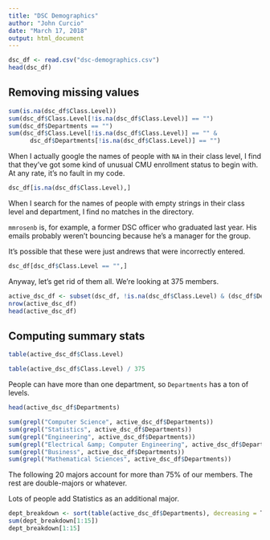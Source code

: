 ```yaml
---
title: "DSC Demographics"
author: "John Curcio"
date: "March 17, 2018"
output: html_document
---
```


```r
dsc_df <- read.csv("dsc-demographics.csv")
head(dsc_df)
```

## Removing missing values

```r
sum(is.na(dsc_df$Class.Level)) 
sum(dsc_df$Class.Level[!is.na(dsc_df$Class.Level)] == "")
sum(dsc_df$Departments == "")
sum(dsc_df$Class.Level[!is.na(dsc_df$Class.Level)] == "" &
      dsc_df$Departments[!is.na(dsc_df$Class.Level)] == "")
```

When I actually google the names of people with `NA` in their class level, I find that they've got some kind of unusual CMU enrollment status to begin with. At any rate, it's no fault in my code.

```r
dsc_df[is.na(dsc_df$Class.Level),]
```

When I search for the names of people with empty strings in their class level and department, I find no matches in the directory. 

`mmrosenb` is, for example, a former DSC officer who graduated last year. His emails probably weren't bouncing because he's a manager for the group.

It's possible that these were just andrews that were incorrectly entered.

```r
dsc_df[dsc_df$Class.Level == "",]
```

Anyway, let's get rid of them all. We're looking at 375 members.

```r
active_dsc_df <- subset(dsc_df, !is.na(dsc_df$Class.Level) & (dsc_df$Departments != ""))
nrow(active_dsc_df)
head(active_dsc_df)
```

## Computing summary stats

```r
table(active_dsc_df$Class.Level) 

table(active_dsc_df$Class.Level) / 375
```

People can have more than one department, so `Departments` has a ton of levels.

```r
head(active_dsc_df$Departments)
```


```r
sum(grepl("Computer Science", active_dsc_df$Departments))
sum(grepl("Statistics", active_dsc_df$Departments))
sum(grepl("Engineering", active_dsc_df$Departments))
sum(grepl("Electrical &amp; Computer Engineering", active_dsc_df$Departments))
sum(grepl("Business", active_dsc_df$Departments))
sum(grepl("Mathematical Sciences", active_dsc_df$Departments))
```


The following 20 majors account for more than 75% of our members. The rest are double-majors or whatever.

Lots of people add Statistics as an additional major.

```r
dept_breakdown <- sort(table(active_dsc_df$Departments), decreasing = T)
sum(dept_breakdown[1:15])
dept_breakdown[1:15]
```

